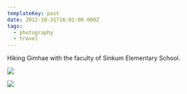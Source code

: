 ```yaml
---
templateKey: post
date: 2012-10-31T16:01:00.000Z
tags:
  - photography
  - travel
---
```

Hiking Gimhae with the faculty of Sinkum Elementary School.

![](../../static/assets/20121031-IMG_3798.jpg)

![](../../static/assets/20121031-IMG_3814.jpg)